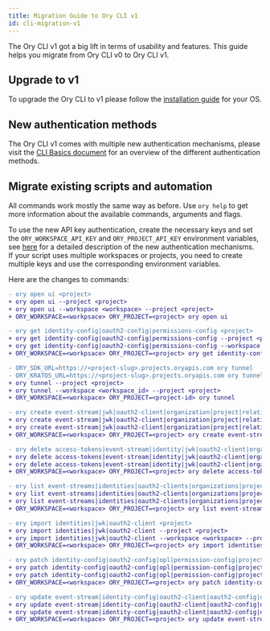 ```yaml
---
title: Migration Guide to Ory CLI v1
id: cli-migration-v1
---
```


The Ory CLI v1 got a big lift in terms of usability and features. This guide helps you migrate from Ory CLI v0 to Ory CLI v1.

## Upgrade to v1

To upgrade the Ory CLI to v1 please follow the [installation guide](01_installation.mdx) for your OS.

## New authentication methods

The Ory CLI v1 comes with multiple new authentication mechanisms, please visit the [CLI Basics document](05_cli-basics.mdx) for an
overview of the different authentication methods.

## Migrate existing scripts and automation

All commands work mostly the same way as before. Use `ory help` to get more information about the available commands, arguments
and flags.

To use the new API key authentication, create the necessary keys and set the `ORY_WORKSPACE_API_KEY` and `ORY_PROJECT_API_KEY`
environment variables, see [here](05_cli-basics.mdx) for a detailed description of the new authentication mechanisms.  
If your script uses multiple workspaces or projects, you need to create multiple keys and use the corresponding environment
variables.

Here are the changes to commands:

```diff
- ory open ui <project>
+ ory open ui --project <project>
+ ory open ui --workspace <workspace> --project <project>
+ ORY_WORKSPACE=<workpsace> ORY_PROJECT=<project> ory open ui

- ory get identity-config|oauth2-config|permissions-config <project>
+ ory get identity-config|oauth2-config|permissions-config --project <project>
+ ory get identity-config|oauth2-config|permissions-config --workspace <workspace> --project <project>
+ ORY_WORKSPACE=<workpsace> ORY_PROJECT=<project> ory get identity-config|oauth2-config|permissions-config

- ORY_SDK_URL=https://<project-slug>.projects.oryapis.com ory tunnel
- ORY_KRATOS_URL=https://<project-slug>.projects.oryapis.com ory tunnel
+ ory tunnel --project <project>
+ ory tunnel --workspace <workspace_id> --project <project>
+ ORY_WORKSPACE=<workspace> ORY_PROJECT=<project-id> ory tunnel

- ory create event-stream|jwk|oauth2-client|organization|project|relationships|workspace <project>
+ ory create event-stream|jwk|oauth2-client|organization|project|relationships|workspace --project <project>
+ ory create event-stream|jwk|oauth2-client|organization|project|relationships|workspace --workspace <workspace> --project <project>
+ ORY_WORKSPACE=<workspace> ORY_PROJECT=<project> ory create event-stream|jwk|oauth2-client|organization|project|relationships|workspace

- ory delete access-tokens|event-stream|identity|jwk|oauth2-client|organization|relationships <project>
+ ory delete access-tokens|event-stream|identity|jwk|oauth2-client|organization|relationships --project <project>
+ ory delete access-tokens|event-stream|identity|jwk|oauth2-client|organization|relationships --workspace <workspace> --project <project>
+ ORY_WORKSPACE=<workspace> ORY_PROJECT=<project> ory delete access-tokens|event-stream|identity|jwk|oauth2-client|organization|relationships

- ory list event-streams|identities|oauth2-clients|organizations|projects|relationships|workspaces <project>
+ ory list event-streams|identities|oauth2-clients|organizations|projects|relationships|workspaces --project <project>
+ ory list event-streams|identities|oauth2-clients|organizations|projects|relationships|workspaces --workspace <workspace> --project <project>
+ ORY_WORKSPACE=<workspace> ORY_PROJECT=<project> ory list event-streams|identities|oauth2-clients|organizations|projects|relationships|workspaces

- ory import identities|jwk|oauth2-client <project>
+ ory import identities|jwk|oauth2-client --project <project>
+ ory import identities|jwk|oauth2-client --workspace <workspace> --project <project>
+ ORY_WORKSPACE=<workspace> ORY_PROJECT=<project> ory import identities|jwk|oauth2-client

- ory patch identity-config|oauth2-config|opl|permission-config|project <project>
+ ory patch identity-config|oauth2-config|opl|permission-config|project --project <project>
+ ory patch identity-config|oauth2-config|opl|permission-config|project --workspace <workspace> --project <project>
+ ORY_WORKSPACE=<workspace> ORY_PROJECT=<project> ory patch identity-config|oauth2-config|opl|permission-config|project

- ory update event-stream|identity-config|oauth2-client|oauth2-config|opl|organization|permission-config|project <project>
+ ory update event-stream|identity-config|oauth2-client|oauth2-config|opl|organization|permission-config|project --project <project>
+ ory update event-stream|identity-config|oauth2-client|oauth2-config|opl|organization|permission-config|project --workspace <workspace> --project <project>
+ ORY_WORKSPACE=<workspace> ORY_PROJECT=<project> ory update event-stream|identity-config|oauth2-client|oauth2-config|opl|organization|permission-config|project
```
